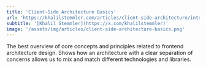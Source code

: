 ```yaml
---
title: 'Client-Side Architecture Basics'
url: 'https://khalilstemmler.com/articles/client-side-architecture/introduction/'
subtitle: '[Khalil Stemmler](https://x.com/khalilstemmler)'
image: '/assets/img/articles/client-side-architecture-basics.png'
---
```


The best overview of core concepts and principles related to frontend architecture design. Shows how an architecture with a clear separation of concerns allows us to mix and match different technologies and libraries.
